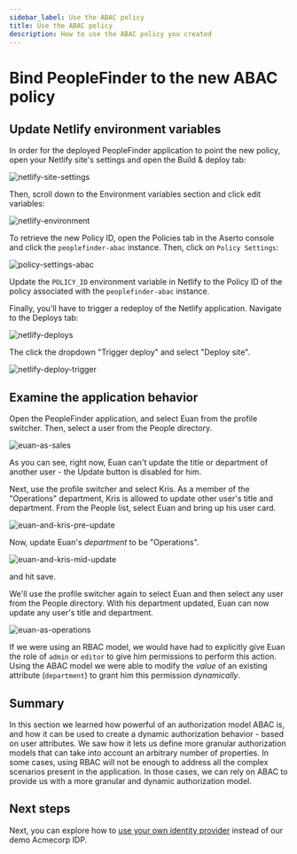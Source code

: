 ```yaml
---
sidebar_label: Use the ABAC policy
title: Use the ABAC policy
description: How to use the ABAC policy you created
---
```


# Bind PeopleFinder to the new ABAC policy

## Update Netlify environment variables

In order for the deployed PeopleFinder application to point the new policy, open your Netlify site's settings and open the Build & deploy tab:

![netlify-site-settings](/getting-started/netlify-site-settings.png)

Then, scroll down to the Environment variables section and click edit variables:

![netlify-environment](/getting-started/netlify-environment.png)

To retrieve the new Policy ID, open the Policies tab in the Aserto console and click the `peoplefinder-abac` instance. Then, click on `Policy Settings`:

![policy-settings-abac](/getting-started/policy-settings-abac.png)

Update the `POLICY_ID` environment variable in Netlify to the Policy ID of the policy associated with the `peoplefinder-abac` instance.

Finally, you'll have to trigger a redeploy of the Netlify application. Navigate to the Deploys tab:

![netlify-deploys](/getting-started/netlify-deploys.png)

The click the dropdown "Trigger deploy" and select "Deploy site".

![netlify-deploy-trigger](/getting-started/netlify-deploy-trigger.png)

## Examine the application behavior

Open the PeopleFinder application, and select Euan from the profile switcher. Then, select a user from the People directory.

![euan-as-sales](/getting-started/euan-as-sales.png)

As you can see, right now, Euan can't update the title or department of another user - the Update button is disabled for him.

Next, use the profile switcher and select Kris. As a member of the "Operations" department, Kris is allowed to update other user's title and department. From the People list, select Euan and bring up his user card.

![euan-and-kris-pre-update](/getting-started/euan-and-kris-pre-update.png)

Now, update Euan's _department_ to be "Operations".

![euan-and-kris-mid-update](/getting-started/euan-and-kris-mid-update.png)

and hit save.

We'll use the profile switcher again to select Euan and then select any user from the People directory. With his department updated, Euan can now update any user's title and department.

![euan-as-operations](/getting-started/euan-as-operations.png)

If we were using an RBAC model, we would have had to explicitly give Euan the role of `admin` or `editor` to give him permissions to perform this action. Using the ABAC model we were able to modify the _value_ of an existing attribute (`department`) to grant him this permission _dynamically_.

## Summary

In this section we learned how powerful of an authorization model ABAC is, and how it can be used to create a dynamic authorization behavior - based on user attributes. We saw how it lets us define more granular authorization models that can take into account an arbitrary number of properties. In some cases, using RBAC will not be enough to address all the complex scenarios present in the application. In those cases, we can rely on ABAC to provide us with a more granular and dynamic authorization model.

## Next steps

Next, you can explore how to [use your own identity provider](/docs/getting-started/bring-your-own-idp) instead of our demo Acmecorp IDP.
